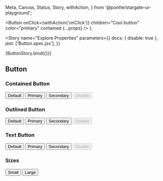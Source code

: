   Meta,
  Canvas,
  Status,
  Story,
  withAction,
} from '@pontte/stargate-ui-playground';


  <Button
    onClick={withAction('onClick')}
    children="Cool button"
    color="primary"
    contained
    {...props}
  />
);

<Meta title="Core/Button" component={Button} />

<Story
  name="Explore Properties"
  parameters={{
    docs: { disable: true },
    jest: ['Button.spec.jsx'],
  }}
>
  {ButtonStory.bind({})}
</Story>

## Button

<Status type="stable" />

### Contained Button

<Canvas>
  <Button contained>Default</Button>
  <Button contained color="primary">Primary</Button>
  <Button contained color="secondary">Secondary</Button>
  <Button contained disabled>Disable</Button>
</Canvas>

### Outlined Button

<Canvas>
  <Button outlined>Default</Button>
  <Button color="primary" outlined>Primary</Button>
  <Button color="secondary" outlined>Secondary</Button>
  <Button outlined disabled>Disable</Button>
</Canvas>

### Text Button

<Canvas>
  <Button>Default</Button>
  <Button color="primary">Primary</Button>
  <Button color="secondary">Secondary</Button>
  <Button disabled>Disable</Button>
</Canvas>

### Sizes

<Canvas>
  <Button color="primary" contained>Small</Button>
  <Button
    color="primary"
    contained
    large
  >Large</Button>
</Canvas>
